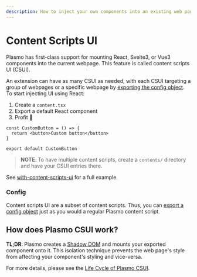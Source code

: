 ```yaml
---
description: How to inject your own components into an existing web page with Plasmo's Content Scripts UI features.
---
```


# Content Scripts UI

Plasmo has first-class support for mounting React, Svelte3, or Vue3 components into the current webpage. This feature is called content scripts UI (CSUI).

An extension can have as many CSUI as needed, with each CSUI targeting a group of webpages or a specific webpage by [exporting the config object](/browser-extension/content-scripts#config). To start injecting UI using React:

1. Create a `content.tsx`
1. Export a default React component
1. Profit 🎉

```tsx
const CustomButton = () => {
  return <button>Custom button</button>
}

export default CustomButton
```

> **NOTE**: To have multiple content scripts, create a `contents/` directory and have your CSUI entries there.

See [with-content-scripts-ui](https://github.com/PlasmoHQ/examples/tree/main/with-content-scripts-ui) for a full example.

### Config

Content scripts UI are a subset of content scripts. Thus, you can [export a config object](/browser-extension/content-scripts#config) just as you would a regular Plasmo content script.

## How does Plasmo CSUI work?

**TL;DR**: Plasmo creates a [Shadow DOM](https://developer.mozilla.org/en-US/docs/Web/Web_Components/Using_shadow_DOM) and mounts your exported component onto it. This isolation technique prevents the web page's style from affecting your component's styling and vice-versa.

For more details, please see the [Life Cycle of Plasmo CSUI](./content-scripts-ui/life-cycle).
